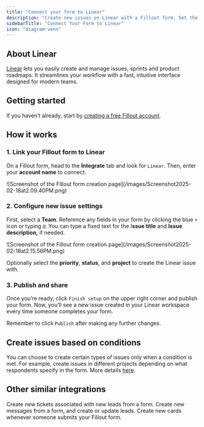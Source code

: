 ```yaml
---
title: "Connect your form to Linear"
description: "Create new issues on Linear with a Fillout form. Set the priority, status, project, and more dynamically based on the form submission."
sidebarTitle: "Connect Your Form to Linear"
icon: "diagram-venn"
---
```


## About Linear

[Linear](https://linear.app/?ref=fillout-forms-helparticle) lets you easily create and manage issues, sprints and product roadmaps. It streamlines your workflow with a fast, intuitive interface designed for modern teams.

## Getting started

If you haven’t already, start by [creating a free Fillout account](https://build.fillout.com/signup?integration=linear).

## How it works

### **1. Link your Fillout form to Linear**

On a Fillout form, head to the **Integrate** tab and look for `Linear`. Then, enter your **account name** to connect.

<Frame>
  ![Screenshot of the Fillout form creation page](/images/Screenshot2025-02-18at2.09.40PM.png)
</Frame>

### **2. Configure new issue settings**

First, select a **Team**. Reference any fields in your form by clicking the blue `+` icon or typing `@`. You can type a fixed text for the I**ssue title** and **Issue description,** if needed.

<Frame>
  ![Screenshot of the Fillout form creation page](/images/Screenshot2025-02-18at2.15.56PM.png)
</Frame>

Optionally select the **priority**, **status**, and **project** to create the Linear issue with.

### **3. Publish and share**

Once you’re ready, click `Finish setup` on the upper right corner and publish your form. Now, you’ll see a new issue created in your Linear workspace every time someone completes your form.

Remember to click `Publish` after making any further changes.

## Create issues based on conditions

You can choose to create certain types of issues only when a condition is met. For example, create issues in different projects depending on what respondents specify in the form. More details [here](/help/conditional-integration).

## Other similar integrations

<CardGroup cols={3}>
  <Card title="Connect your form to Zendesk" icon="square-z" iconType="regular" color="#FFC738" href="/help/zendesk">
    Create new tickets associated with new leads from a form.
  </Card>
  <Card title="Connect your form to Intercom" icon="intercom" iconType="regular" color="#FFC738" href="/help/intercom">
    Create new messages from a form, and create or update leads.
  </Card>
  <Card title="Connect your form to Trello" icon="square-kanban" iconType="regular" color="#FFC738" href="/help/trello">
    Create new cards whenever someone submits your Fillout form.
  </Card>
</CardGroup>